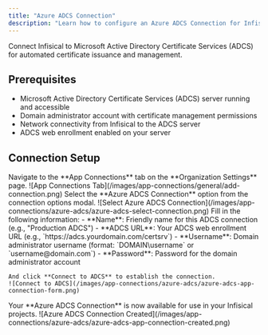 ```yaml
---
title: "Azure ADCS Connection"
description: "Learn how to configure an Azure ADCS Connection for Infisical certificate management."
---
```


Connect Infisical to Microsoft Active Directory Certificate Services (ADCS) for automated certificate issuance and management.

## Prerequisites

- Microsoft Active Directory Certificate Services (ADCS) server running and accessible
- Domain administrator account with certificate management permissions
- Network connectivity from Infisical to the ADCS server
- ADCS web enrollment enabled on your server

## Connection Setup

<Steps>
    <Step title="Navigate to App Connections">
      Navigate to the **App Connections** tab on the **Organization Settings** page.
      ![App Connections Tab](/images/app-connections/general/add-connection.png)
    </Step>
    <Step title="Add Connection">
      Select the **Azure ADCS Connection** option from the connection options modal.
      ![Select Azure ADCS Connection](/images/app-connections/azure-adcs/azure-adcs-select-connection.png)
    </Step>
    <Step title="Configure Connection Details">
      Fill in the following information:
    - **Name**: Friendly name for this ADCS connection (e.g., "Production ADCS")
    - **ADCS URL**: Your ADCS web enrollment URL (e.g., `https://adcs.yourdomain.com/certsrv`)
    - **Username**: Domain administrator username (format: `DOMAIN\username` or `username@domain.com`)
    - **Password**: Password for the domain administrator account

    And click **Connect to ADCS** to establish the connection. 
    ![Connect to ADCS](/images/app-connections/azure-adcs/azure-adcs-app-connection-form.png)
  </Step>
  <Step title="Connection Created">
    Your **Azure ADCS Connection** is now available for use in your Infisical projects. ![Azure ADCS Connection Created](/images/app-connections/azure-adcs/azure-adcs-app-connection-created.png)
  </Step>
</Steps>

